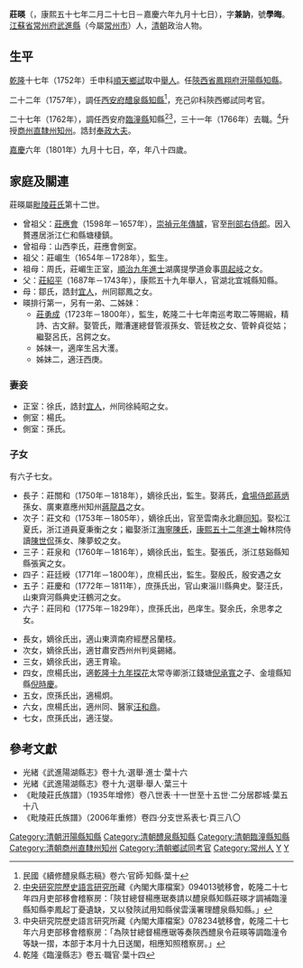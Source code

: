 '''莊暎'''（{{bd|1718年|3月28日|1801年|10月24日|catIdx=Z莊}}，康熙五十七年二月二十七日－嘉慶六年九月十七日），字'''兼訥'''，號'''學晦'''。[[江蘇省|江蘇省]][[常州府|常州府]][[武進縣|武進縣]]（今屬[[常州市|常州市]]）人，[[清朝|清朝]]政治人物。

==生平==
[[乾隆|乾隆]]十七年（1752年）壬申科[[順天府|順天]][[鄉試|鄉試]]取中[[舉人|舉人]]。任[[陝西省|陝西省]][[鳳翔府|鳳翔府]][[汧陽縣|汧陽縣]][[知縣|知縣]]。

二十二年（1757年），調任[[西安府|西安府]][[醴泉縣|醴泉縣]][[知縣|知縣]]<ref>民國《續修醴泉縣志稿》卷六·官師·知縣·葉十</ref>，充己卯科陝西鄉試同考官。

二十七年（1762年），調任西安府[[臨潼縣|臨潼縣]]知縣<ref>[[中央研究院歷史語言研究所|中央研究院歷史語言研究所]]藏《內閣大庫檔案》094013號移會，乾隆二十七年四月吏部移會稽察房：「陝甘總督楊應琚奏請以醴泉縣知縣莊暎才調補臨潼縣知縣李鳳起丁憂遺缺，又以發陝試用知縣侯雲漢署理醴泉縣知縣。」</ref><ref>中央研究院歷史語言研究所藏《內閣大庫檔案》078234號移會，乾隆二十七年六月吏部移會稽察房：「為陝甘總督楊應琚等奏陝西醴泉令莊暎等調臨潼令等缺一摺，本部于本月十九日送閣，相應知照稽察房。」</ref>，三十一年（1766年）去職。<ref>乾隆《臨潼縣志》卷五·職官·葉十四</ref>升授[[商州直隸州|商州直隸州]][[知州|知州]]。誥封[[奉政大夫|奉政大夫]]。

[[嘉慶|嘉慶]]六年（1801年）九月十七日，卒，年八十四歲。

==家庭及關連==
莊暎屬[[毗陵莊氏|毗陵莊氏]]第十二世。
*曾祖父：[[莊應會|莊應會]]（1598年－1657年），[[模板:崇禎元年戊辰科殿試金榜|崇禎元年傳臚]]，官至[[刑部右侍郎|刑部右侍郎]]。因入贅遷居浙江仁和縣塘棲鎮。
*曾祖母：山西李氏，莊應會側室。
*祖父：莊嵋生（1654年－1728年），監生。
*祖母：周氏，莊嵋生正室，[[模板:順治九年壬辰科殿試金榜|順治九年進士]]湖廣提學道僉事[[周起岐_(順治進士)|周起岐]]之女。
*父：[[莊紹平|莊紹平]]（1687年－1743年），康熙五十九年舉人，官湖北宜城縣知縣。
*母：鄒氏，誥封[[宜人|宜人]]，州同鄒鳳之女。
*暎排行第一，另有一弟、二姊妹：
**[[莊勇成|莊勇成]]（1723年－1800年），監生，乾隆二十七年南巡考取二等賜緞，精詩、古文辭。娶管氏，贈漕運總督管淑孫女、管廷枚之女、管幹貞從姑；繼娶呂氏，呂鍔之女。
**姊妹一，適庠生呂大濩。
**姊妹二，適汪西庚。

===妻妾===
*正室：徐氏，誥封[[宜人|宜人]]，州同徐純昭之女。
*側室：楊氏。
*側室：孫氏。

===子女===
有六子七女。
*長子：莊關和（1750年－1818年），嫡徐氏出，監生。娶蔣氏，[[倉場侍郎|倉場侍郎]][[蔣炳|蔣炳]]孫女、廣東嘉應州知州[[蔣龍昌|蔣龍昌]]之女。
*次子：莊文和（1753年－1805年），嫡徐氏出，官至雲南永北廳[[同知|同知]]。娶松江夏氏，浙江道員夏秉衡之女；繼娶浙江[[海寧陳氏|海寧陳氏]]，[[模板:康熙五十二年癸巳恩科殿試金榜|康熙五十二年進士]]翰林院侍讀[[陳世侃|陳世侃]]孫女、陳夢蛟之女。
*三子：莊泉和（1760年－1816年），嫡徐氏出，監生。娶張氏，浙江慈谿縣知縣張寅之女。
*四子：莊廷綬（1771年－1800年），庶楊氏出，監生。娶殷氏，殷安遇之女
*五子：莊慶和（1772年－1811年），庶孫氏出，官山東淄川縣典史。娶汪氏，山東齊河縣典史汪鶴河之女。
*六子：莊同和（1775年－1829年），庶孫氏出，邑庠生。娶余氏，余思孝之女。

*長女，嫡徐氏出，適山東濟南府經歷呂蘭枝。
*次女，嫡徐氏出，適甘肅安西州州判吳錫緒。
*三女，嫡徐氏出，適王育瑜。
*四女，庶楊氏出，適[[模板:乾隆十九年甲戌科殿試金榜|乾隆十九年探花]]太常寺卿浙江錢塘[[倪承寬|倪承寬]]之子、金壇縣知縣[[倪時慶|倪時慶]]。
*五女，庶孫氏出，適楊炯。
*六女，庶楊氏出，適州同、醫家[[汪和鼎|汪和鼎]]。
*七女，庶孫氏出，適汪燮。

==參考文獻==
{{reflist|2}}
*光緒《武進陽湖縣志》卷十九·選舉·進士·葉十六
*光緒《武進陽湖縣志》卷十九·選舉·舉人·葉三十
*《毗陵莊氏族譜》（1935年增修）卷八世表·十一世至十五世·二分居郡城·葉五十八
*《毗陵莊氏族譜》（2006年重修）卷四·分支世系表七·頁三八〇

{{毗陵莊氏}}
{{DEFAULTSORT:Z莊}}
[[Category:清朝汧陽縣知縣|Category:清朝汧陽縣知縣]]
[[Category:清朝醴泉縣知縣|Category:清朝醴泉縣知縣]]
[[Category:清朝臨潼縣知縣|Category:清朝臨潼縣知縣]]
[[Category:清朝商州直隸州知州|Category:清朝商州直隸州知州]]
[[Category:清朝鄉試同考官|Category:清朝鄉試同考官]]
[[Category:常州人|Category:常州人]]
[[Category:毗陵莊氏|Y]]
[[Category:莊姓|Y]]